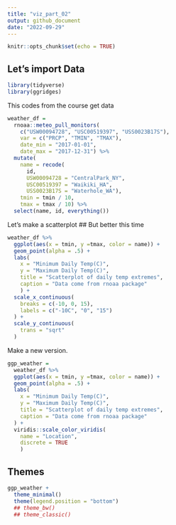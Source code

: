 ```yaml
---
title: "viz_part_02"
output: github_document
date: "2022-09-29"
---
```


```r
knitr::opts_chunk$set(echo = TRUE)
```

## Let's import Data

```r
library(tidyverse)
library(ggridges)
```

This codes from the course get data

```r
weather_df = 
  rnoaa::meteo_pull_monitors(
    c("USW00094728", "USC00519397", "USS0023B17S"),
    var = c("PRCP", "TMIN", "TMAX"), 
    date_min = "2017-01-01",
    date_max = "2017-12-31") %>%
  mutate(
    name = recode(
      id, 
      USW00094728 = "CentralPark_NY", 
      USC00519397 = "Waikiki_HA",
      USS0023B17S = "Waterhole_WA"),
    tmin = tmin / 10,
    tmax = tmax / 10) %>%
  select(name, id, everything())
```

Let's make a scatterplot
## But better this time

```r
weather_df %>% 
  ggplot(aes(x = tmin, y =tmax, color = name)) +
  geom_point(alpha = .5) + 
  labs(
    x = "Minimum Daily Temp(C)",
    y = "Maximum Daily Temp(C)",
    title = "Scatterplot of daily temp extremes",
    caption = "Data come from rnoaa package"
    ) +
  scale_x_continuous(
    breaks = c(-10, 0, 15), 
    labels = c("-10C", "0", "15")
  ) +
  scale_y_continuous(
    trans = "sqrt"
  )
```

Make a new version.

```r
ggp_weather = 
  weather_df %>%
  ggplot(aes(x = tmin, y =tmax, color = name)) +
  geom_point(alpha = .5) + 
  labs(
    x = "Minimum Daily Temp(C)",
    y = "Maximum Daily Temp(C)",
    title = "Scatterplot of daily temp extremes",
    caption = "Data come from rnoaa package"
  ) +
  viridis::scale_color_viridis(
    name = "Location",
    discrete = TRUE
    )
```

## Themes
```r
ggp_weather +
  theme_minimal()
  theme(legend.position = "bottom")
  ## theme_bw()
  ## theme_classic()
```


